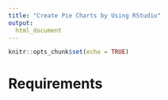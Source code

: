 ---
title: "Create Pie Charts by Using RStudio"
output: 
  html_document
---

```{r setup, include=FALSE}
knitr::opts_chunk$set(echo = TRUE)


```

# Requirements

```{r Calculate data for a pie chart, include=TRUE, error=FALSE, warning=FALSE}




```

```{r Create a basic pie chart, include=TRUE, error=FALSE, warning=FALSE}




```

```{r Customize the display of a pie chart, include=TRUE, error=FALSE, warning=FALSE}




```

